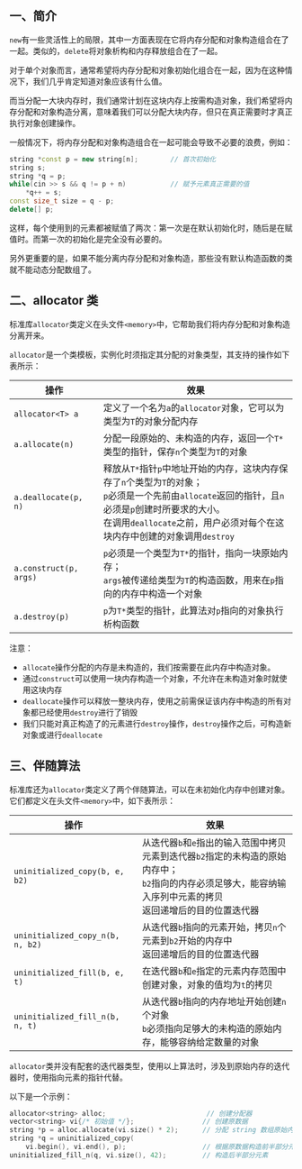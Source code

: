 ## 一、简介

`new`有一些灵活性上的局限，其中一方面表现在它将内存分配和对象构造组合在了一起。类似的，`delete`将对象析构和内存释放组合在了一起。

对于单个对象而言，通常希望将内存分配和对象初始化组合在一起，因为在这种情况下，我们几乎肯定知道对象应该有什么值。

而当分配一大块内存时，我们通常计划在这块内存上按需构造对象，我们希望将内存分配和对象构造分离，意味着我们可以分配大块内存，但只在真正需要时才真正执行对象创建操作。

一般情况下，将内存分配和对象构造组合在一起可能会导致不必要的浪费，例如：

```cpp
string *const p = new string[n];		// 首次初始化
string s;
string *q = p;
while(cin >> s && q != p + n)			// 赋予元素真正需要的值
    *q++ = s;
const size_t size = q - p;
delete[] p;
```

这样，每个使用到的元素都被赋值了两次：第一次是在默认初始化时，随后是在赋值时。而第一次的初始化是完全没有必要的。

另外更重要的是，如果不能分离内存分配和对象构造，那些没有默认构造函数的类就不能动态分配数组了。



## 二、allocator 类

标准库`allocator`类定义在头文件`<memory>`中，它帮助我们将内存分配和对象构造分离开来。

`allocator`是一个类模板，实例化时须指定其分配的对象类型，其支持的操作如下表所示：

| 操作                   | 效果                                                         |
| ---------------------- | ------------------------------------------------------------ |
| `allocator<T> a`       | 定义了一个名为`a`的`allocator`对象，它可以为类型为`T`的对象分配内存 |
| `a.allocate(n)`        | 分配一段原始的、未构造的内存，返回一个`T*`类型的指针，保存`n`个类型为`T`的对象 |
| `a.deallocate(p, n)`   | 释放从`T*`指针`p`中地址开始的内存，这块内存保存了`n`个类型为`T`的对象；<br />`p`必须是一个先前由`allocate`返回的指针，且`n`必须是`p`创建时所要求的大小。<br />在调用`deallocate`之前，用户必须对每个在这块内存中创建的对象调用`destroy` |
| `a.construct(p, args)` | `p`必须是一个类型为`T*`的指针，指向一块原始内存；<br />`args`被传递给类型为`T`的构造函数，用来在`p`指向的内存中构造一个对象 |
| `a.destroy(p)`         | `p`为`T*`类型的指针，此算法对`p`指向的对象执行析构函数       |

注意：

- `allocate`操作分配的内存是未构造的，我们按需要在此内存中构造对象。
- 通过`construct`可以使用一块内存构造一个对象，不允许在未构造对象时就使用这块内存
- `deallocate`操作可以释放一整块内存，使用之前需保证该内存中构造的所有对象都已经使用`destroy`进行了销毁
- 我们只能对真正构造了的元素进行`destroy`操作，`destroy`操作之后，可构造新对象或进行`deallocate`



## 三、伴随算法

标准库还为`allocator`类定义了两个伴随算法，可以在未初始化内存中创建对象。它们都定义在头文件`<memory>`中，如下表所示：

| 操作                             | 效果                                                         |
| -------------------------------- | ------------------------------------------------------------ |
| `uninitialized_copy(b, e, b2)`   | 从迭代器`b`和`e`指出的输入范围中拷贝元素到迭代器`b2`指定的未构造的原始内存中；<br />`b2`指向的内存必须足够大，能容纳输入序列中元素的拷贝<br />返回递增后的目的位置迭代器 |
| `uninitialized_copy_n(b, n, b2)` | 从迭代器`b`指向的元素开始，拷贝`n`个元素到`b2`开始的内存中<br />返回递增后的目的位置迭代器 |
| `uninitialized_fill(b, e, t)`    | 在迭代器`b`和`e`指定的元素内存范围中创建对象，对象的值均为`t`的拷贝 |
| `uninitialized_fill_n(b, n, t)`  | 从迭代器`b`指向的内存地址开始创建`n`个对象<br />`b`必须指向足够大的未构造的原始内存，能够容纳给定数量的对象 |

`allocator`类并没有配套的迭代器类型，使用以上算法时，涉及到原始内存的迭代器时，使用指向元素的指针代替。

以下是一个示例：

```cpp
allocator<string> alloc;						 // 创建分配器
vector<string> vi{/* 初始值 */};	  			  // 创建原数据
string *p = alloc.allocate(vi.size() * 2);		// 分配 string 数组原始内存
string *q = uninitialized_copy(
    vi.begin(), vi.end(), p);					// 根据原数据构造前半部分元素，并返回指向未构造的原始内存的首元素指针
uninitialized_fill_n(q, vi.size(), 42);			// 构造后半部分元素
```

